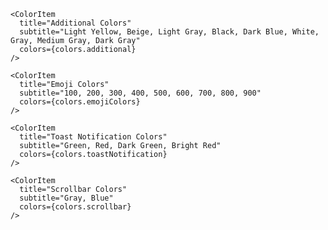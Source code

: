 
<Meta title="Colors" />

  <ColorPalette>
    <ColorItem
      title="Primary Colors"
      subtitle="Jelly Bean, Dim Gray, Ori"
      colors={colors.primary}
    />

    <ColorItem
      title="Additional Colors"
      subtitle="Light Yellow, Beige, Light Gray, Black, Dark Blue, White, Gray, Medium Gray, Dark Gray"
      colors={colors.additional}
    />

    <ColorItem
      title="Emoji Colors"
      subtitle="100, 200, 300, 400, 500, 600, 700, 800, 900"
      colors={colors.emojiColors}
    />

    <ColorItem
      title="Toast Notification Colors"
      subtitle="Green, Red, Dark Green, Bright Red"
      colors={colors.toastNotification}
    />

    <ColorItem
      title="Scrollbar Colors"
      subtitle="Gray, Blue"
      colors={colors.scrollbar}
    />
  </ColorPalette>

